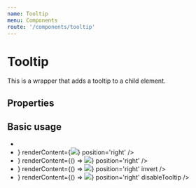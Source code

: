 ```yaml
---
name: Tooltip
menu: Components
route: '/components/tooltip'
---
```




# Tooltip

This is a wrapper that adds a tooltip to a child element.
 
## Properties
<Props of={Tooltip} />

## Basic usage

<Playground>
  <ul>
    <li>
        <Tooltip
            renderTrigger={'some normal text with a tooltip'}
            renderContent={'and some normal text in the tooltip'}
            position='top'
        />
    </li>
    <li>
        <Tooltip
            renderTrigger={<Button text="a demo tooltip with more complex content and trigger" />}
            renderContent={<Image src='https://lesbaa.github.io/img/z-loki.gif' text='an image!' />}
            position='right'
        />
    </li>
    <li>
        <Tooltip
            renderTrigger={<Button text="a demo tooltip with a function render prop" />}
            renderContent={() => <Image src='https://lesbaa.github.io/img/z-loki.gif' text='an image but in a functional render prop!' />}
            position='right'
        />
    </li>
    <li>
        <Tooltip
            renderTrigger={<Button text="a demo tooltip with invert == true" />}
            renderContent={() => <Image src='https://lesbaa.github.io/img/z-loki.gif' text='an image but in an inverted tooltip!' />}
            position='right'
            invert
        />
    </li>
    <li>
        <Tooltip
            renderTrigger={<Button text="a demo tooltip with the tooltip disabled" />}
            renderContent={() => <Image src='https://lesbaa.github.io/img/z-loki.gif' text='an image but in a functional render prop!' />}
            position='right'
            disableTooltip
        />
    </li>
  </ul>
</Playground>